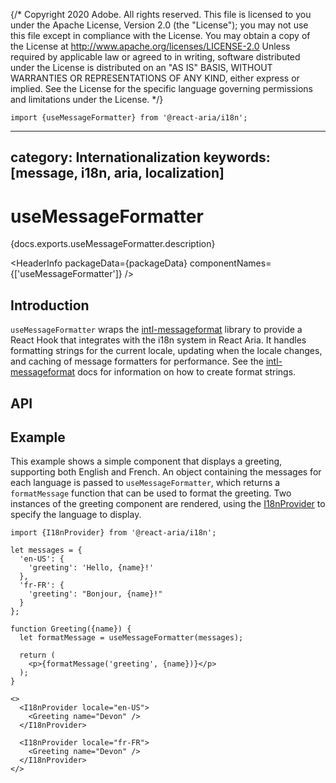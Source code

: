 {/* Copyright 2020 Adobe. All rights reserved.
This file is licensed to you under the Apache License, Version 2.0 (the "License");
you may not use this file except in compliance with the License. You may obtain a copy
of the License at http://www.apache.org/licenses/LICENSE-2.0
Unless required by applicable law or agreed to in writing, software distributed under
the License is distributed on an "AS IS" BASIS, WITHOUT WARRANTIES OR REPRESENTATIONS
OF ANY KIND, either express or implied. See the License for the specific language
governing permissions and limitations under the License. */}



```tsx import
import {useMessageFormatter} from '@react-aria/i18n';
```

---
category: Internationalization
keywords: [message, i18n, aria, localization]
---

# useMessageFormatter

<p>{docs.exports.useMessageFormatter.description}</p>

<HeaderInfo
  packageData={packageData}
  componentNames={['useMessageFormatter']} />

## Introduction

`useMessageFormatter` wraps the [intl-messageformat](https://formatjs.io/docs/intl-messageformat) library to provide
a React Hook that integrates with the i18n system in React Aria. It handles formatting strings for the current locale,
updating when the locale changes, and caching of message formatters for performance. See the
[intl-messageformat](https://formatjs.io/docs/intl-messageformat) docs for information on how to create format strings.

## API

<FunctionAPI function={docs.exports.useMessageFormatter} links={docs.links} />

## Example

This example shows a simple component that displays a greeting, supporting both English and French. An object containing
the messages for each language is passed to `useMessageFormatter`, which returns a `formatMessage` function that can be
used to format the greeting. Two instances of the greeting component are rendered, using the [I18nProvider](I18nProvider.html)
to specify the language to display.

```tsx example
import {I18nProvider} from '@react-aria/i18n';

let messages = {
  'en-US': {
    'greeting': 'Hello, {name}!'
  },
  'fr-FR': {
    'greeting': "Bonjour, {name}!"
  }
};

function Greeting({name}) {
  let formatMessage = useMessageFormatter(messages);

  return (
    <p>{formatMessage('greeting', {name})}</p>
  );
}

<>
  <I18nProvider locale="en-US">
    <Greeting name="Devon" />
  </I18nProvider>

  <I18nProvider locale="fr-FR">
    <Greeting name="Devon" />
  </I18nProvider>
</>
```
